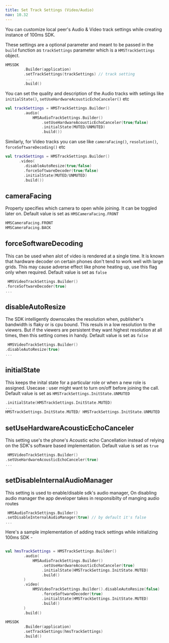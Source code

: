 ```yaml
---
title: Set Track Settings (Video/Audio)
nav: 10.32
---
```


You can customize local peer's Audio & Video track settings while creating instance of 100ms SDK.

These settings are a optional parameter and meant to be passed in the `build` function as `trackSettings` parameter which is a `HMSTrackSettings` object.

```kotlin
HMSSDK
        .Builder(application)
        .setTrackSettings(trackSettings) // track setting
         ...
        .build()
```

You can set the quality and description of the Audio tracks with setiings like `initialState()`, `setUseHardwareAcousticEchoCanceler()` etc

```kotlin
val trackSettings = HMSTrackSettings.Builder()
        .audio(
            HMSAudioTrackSettings.Builder()
                .setUseHardwareAcousticEchoCanceler(true/false)
                .initialState(MUTED/UNMUTED)
                .build())
```

Similarly, for Video tracks you can use like `cameraFacing()`, `resolution()`, `forceSoftwareDecoding()` etc

```kotlin
val trackSettings = HMSTrackSettings.Builder()
      .video(
        .disableAutoResize(true/false)
        .forceSoftwareDecoder(true/false)
        .initialState(MUTED/UNMUTED)
        .build())
```

## cameraFacing

Property specifies which camera to open while joining. It can be toggled later on. Default value is set as `HMSCameraFacing.FRONT`

```kotlin
HMSCameraFacing.FRONT
HMSCameraFacing.BACK
```

## forceSoftwareDecoding

This can be used when alot of video is rendered at a single time. It is known that hardware decoder on certain phones don't tend to work well with large grids.
This may cause adverse effect like phone heating up, use this flag only when required. Default value is set as `false`

```kotlin
 HMSVideoTrackSettings.Builder()
.forceSoftwareDecoder(true)
...
```

## disableAutoResize

The SDK intelligently downscales the resolution when, publisher's bandwidth is flaky or is cpu bound. This resuls in a low resolution to the viewers. But if the viewers are persistent they want highest resolution at all times, then this setting comes in handy.
Default value is set as `false`

```kotlin
 HMSVideoTrackSettings.Builder()
.disableAutoResize(true)
...
```

## initialState

This keeps the inital state for a particular role or when a new role is assigned. Usecase : user might want to turn on/off before joining the call.
Default value is set as `HMSTrackSettings.InitState.UNMUTED`

```kotlin
.initialState(HMSTrackSettings.InitState.MUTED)
...
HMSTrackSettings.InitState.MUTED/ HMSTrackSettings.InitState.UNMUTED
```

## setUseHardwareAcousticEchoCanceler

This setting use's the phone's Acoustic echo Cancellation instead of relying on the SDK's software based implementation.
Default value is set as `true`

```kotlin
 HMSVideoTrackSettings.Builder()
.setUseHardwareAcousticEchoCanceler(true)
...
```

## setDisableInternalAudioManager

This setting is used to enable/disable sdk's audio manager, On disabling audio manager the app developer takes in responsibilty of manging audio routes

```kotlin
 HMSAudioTrackSettings.Builder()
.setDisableInternalAudioManager(true) // by default it's false
...
```

Here's a sample implementation of adding track settings while initializing 100ms SDK -

```kotlin

val hmsTrackSettings = HMSTrackSettings.Builder()
        .audio(
            HMSAudioTrackSettings.Builder()
                .setUseHardwareAcousticEchoCanceler(true)
                .initialState(HMSTrackSettings.InitState.MUTED)
                .build()
        )
        .video(
            HMSVideoTrackSettings.Builder().disableAutoResize(false)
                .forceSoftwareDecoder(true)
                .initialState(HMSTrackSettings.InitState.MUTED)
                .build()
        )
        .build()

HMSSDK
        .Builder(application)
        .setTrackSettings(hmsTrackSettings)
        .build()
```
